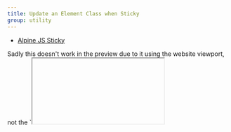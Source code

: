 ```yaml
---
title: Update an Element Class when Sticky
group: utility
---
```


- [Alpine JS Sticky](https://github.com/markmead/alpinejs-sticky)

<Callout>
Sadly this doesn't work in the preview due to it using the website viewport, not the `<iframe>` viewport. However, if you go to the [component code](/components/utility-update-class-when-sticky.html) used for the preview you will see it working.
</Callout>
